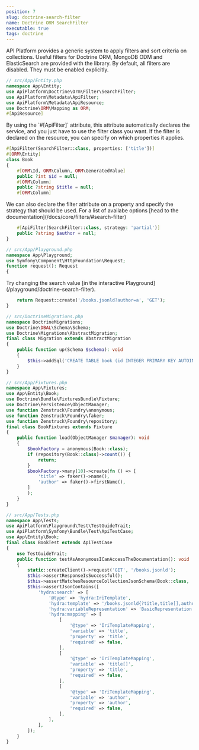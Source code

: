 ```yaml
---
position: 7
slug: doctrine-search-filter
name: Doctrine ORM SearchFilter
executable: true
tags: doctrine
---
```

<SectionGuide id="section-0">
API Platform provides a generic system to apply filters and sort criteria on collections. Useful filters for Doctrine ORM, MongoDB ODM and ElasticSearch are provided with the library.
By default, all filters are disabled. They must be enabled explicitly.

```php
// src/App/Entity.php
namespace App\Entity;
use ApiPlatform\Doctrine\Orm\Filter\SearchFilter;
use ApiPlatform\Metadata\ApiFilter;
use ApiPlatform\Metadata\ApiResource;
use Doctrine\ORM\Mapping as ORM;
#[ApiResource]

```
</SectionGuide>
<SectionGuide id="section-1">
By using the `#[ApiFilter]` attribute, this attribute automatically declares the service,
and you just have to use the filter class you want.
If the filter is declared on the resource, you can specify on which properties it applies.

```php
#[ApiFilter(SearchFilter::class, properties: ['title'])]
#[ORM\Entity]
class Book
{
    #[ORM\Id, ORM\Column, ORM\GeneratedValue]
    public ?int $id = null;
    #[ORM\Column]
    public ?string $title = null;
    #[ORM\Column]

```
</SectionGuide>
<SectionGuide id="section-2">
We can also declare the filter attribute on a property and specify the strategy that should be used.
For a list of availabe options [head to the documentation](/docs/core/filters/#search-filter)

```php
    #[ApiFilter(SearchFilter::class, strategy: 'partial')]
    public ?string $author = null;
}

// src/App/Playground.php
namespace App\Playground;
use Symfony\Component\HttpFoundation\Request;
function request(): Request
{

```
</SectionGuide>
<SectionGuide id="section-3">
Try changing the search value [in the interactive Playground](/playground/doctrine-search-filter).

```php
    return Request::create('/books.jsonld?author=a', 'GET');
}

// src/DoctrineMigrations.php
namespace DoctrineMigrations;
use Doctrine\DBAL\Schema\Schema;
use Doctrine\Migrations\AbstractMigration;
final class Migration extends AbstractMigration
{
    public function up(Schema $schema): void
    {
        $this->addSql('CREATE TABLE book (id INTEGER PRIMARY KEY AUTOINCREMENT NOT NULL, title VARCHAR(255) NOT NULL, author VARCHAR(255) NOT NULL)');
    }
}

// src/App/Fixtures.php
namespace App\Fixtures;
use App\Entity\Book;
use Doctrine\Bundle\FixturesBundle\Fixture;
use Doctrine\Persistence\ObjectManager;
use function Zenstruck\Foundry\anonymous;
use function Zenstruck\Foundry\faker;
use function Zenstruck\Foundry\repository;
final class BookFixtures extends Fixture
{
    public function load(ObjectManager $manager): void
    {
        $bookFactory = anonymous(Book::class);
        if (repository(Book::class)->count()) {
            return;
        }
        $bookFactory->many(10)->create(fn () => [
            'title' => faker()->name(),
            'author' => faker()->firstName(),
        ]
        );
    }
}

// src/App/Tests.php
namespace App\Tests;
use ApiPlatform\Playground\Test\TestGuideTrait;
use ApiPlatform\Symfony\Bundle\Test\ApiTestCase;
use App\Entity\Book;
final class BookTest extends ApiTestCase
{
    use TestGuideTrait;
    public function testAsAnonymousICanAccessTheDocumentation(): void
    {
        static::createClient()->request('GET', '/books.jsonld');
        $this->assertResponseIsSuccessful();
        $this->assertMatchesResourceCollectionJsonSchema(Book::class, '_api_/books{._format}_get_collection', 'jsonld');
        $this->assertJsonContains([
            'hydra:search' => [
                '@type' => 'hydra:IriTemplate',
                'hydra:template' => '/books.jsonld{?title,title[],author}',
                'hydra:variableRepresentation' => 'BasicRepresentation',
                'hydra:mapping' => [
                    [
                        '@type' => 'IriTemplateMapping',
                        'variable' => 'title',
                        'property' => 'title',
                        'required' => false,
                    ],
                    [
                        '@type' => 'IriTemplateMapping',
                        'variable' => 'title[]',
                        'property' => 'title',
                        'required' => false,
                    ],
                    [
                        '@type' => 'IriTemplateMapping',
                        'variable' => 'author',
                        'property' => 'author',
                        'required' => false,
                    ],
                ],
            ],
        ]);
    }
}

```
</SectionGuide>
